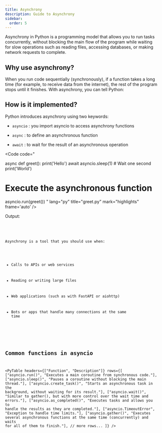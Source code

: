 ```yaml
---
title: Asynchrony
description: Guide to Asynchrony
sidebar:
  order: 5
---
```



Asynchrony in Python is a programming model that allows you to run tasks concurrently, without blocking the main flow of the program while waiting for slow operations such as reading files, accessing databases, or making network requests to complete.

## Why use asynchrony?

When you run code sequentially (synchronously), if a function takes a long time (for example, to receive data from the internet), the rest of the program stops until it finishes. With asynchrony, you can tell Python:

## How is it implemented?

Python introduces asynchrony using two keywords:

- `asyncio` : you import asyncio to access asynchrony functions

- `async` : to define an asynchronous function

- `await` : to wait for the result of an asynchronous operation


<Code 
code="

async def greet():
    print('Hello')
    await asyncio.sleep(1) # Wait one second
    print('World')

# Execute the asynchronous function
asyncio.run(greet())
"
lang="py" 
title="greet.py" 
mark="highlights"
frame='auto' />

Output: 
<Code 
code="
Hello
(wait 1 second)
World
"
title="terminal" 
mark="highlights"
frame='terminal' />

<Aside type="tip">

Asynchrony is a tool that you should use when:

- Calls to APIs or web services

- Reading or writing large files

- Web applications (such as with FastAPI or aiohttp)

- Bots or apps that handle many connections at the same time

</Aside>

## Common functions in asyncio

<PyTable 
  headers={["Function", "Description"]}
  rows={[
    ["asyncio.run()", "Executes a main coroutine from synchronous code."],
    ["asyncio.sleep()", "Pauses a coroutine without blocking the main thread."],
    ["asyncio.create_task()", "Starts an asynchronous task in the background, without waiting for its result."],
    ["asyncio.wait()", "Similar to gather(), but with more control over the wait time and errors."],
    ["asyncio.as_completed()", "Executes tasks and allows you to handle the results as they are completed."],
    ["asyncio.TimeoutError", "Exception to handle time limits."],
    ["asyncio.gather()", "Executes several asynchronous functions at the same time (concurrently) and waits for all of them to finish."],
    // more rows...
  ]}
/>
